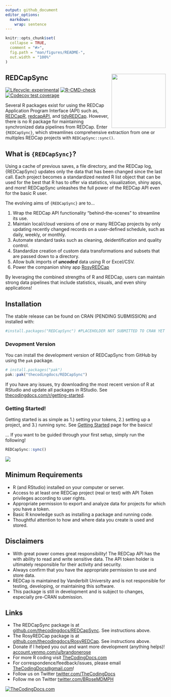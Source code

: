 ```yaml
---
output: github_document
editor_options: 
  markdown: 
    wrap: sentence
---
```


```r
knitr::opts_chunk$set(
  collapse = TRUE,
  comment = "#>",
  fig.path = "man/figures/README-",
  out.width = "100%"
)
```

## REDCapSync <a href="https://dplyr.tidyverse.org"><img src="man/figures/logo.png" align="right" height="170"/></a>

<!-- badges: start -->

[![Lifecycle: experimental](https://img.shields.io/badge/lifecycle-experimental-orange.svg)](https://lifecycle.r-lib.org/articles/stages.html#experimental) [![R-CMD-check](https://github.com/thecodingdocs/REDCapSync/actions/workflows/R-CMD-check.yaml/badge.svg)](https://github.com/thecodingdocs/REDCapSync/actions/workflows/R-CMD-check.yaml) [![Codecov test coverage](https://codecov.io/gh/thecodingdocs/REDCapSync/graph/badge.svg)](https://app.codecov.io/gh/thecodingdocs/REDCapSync)

<!-- badges: end -->

Several R packages exist for using the REDCap Application Program Interface (API) such as, [REDCapR](https://ouhscbbmc.github.io/REDCapR/ "REDCapR R package"), [redcapAPI](https://github.com/vubiostat/redcapAPI/ "redcapAPI R package"), and [tidyREDCap](https://raymondbalise.github.io/tidyREDCap/ "redcapAPI R package").
However, there is no R package for maintaining synchronized data pipelines from REDCap.
Enter `{REDCapSync}`, which streamlines comprehensive extraction from one or multiples REDCap projects with `REDCapSync::sync()`.

## What is `{REDCapSync}`?

Using a cache of previous saves, a file directory, and the REDCap log, {REDCapSync} updates only the data that has been changed since the last call.
Each project becomes a standardized nested R list object that can be used for the best that R has to offer via statistics, visualization, shiny apps, and more!
REDCapSync unleashes the full power of the REDCap API even for the basic R user.

The evolving aims of `{REDCapSync}` are to...

1.  Wrap the REDCap API functionality "behind-the-scenes" to streamline its use.
2.  Maintain local/cloud versions of one or many REDCap projects by only updating recently changed records on a user-defined schedule, such as daily, weekly, or monthly.
3.  Automate standard tasks such as cleaning, deidentification and quality control.
4.  Standardize creation of custom data transformations and subsets that are passed down to a directory.
5.  Allow bulk imports of ***uncoded*** data using R or Excel/CSV.
6.  Power the companion shiny app [RosyREDCap](https://thecodingdocs.github.io/RosyREDCap/ "RosyREDCap R package")

By leveraging the combined strengths of R and REDCap, users can maintain strong data pipelines that include statistics, visuals, and even shiny applications!

## Installation

The stable release can be found on CRAN (PENDING SUBMISSION) and installed with:

```r
#install.packages("REDCapSync") #PLACEHOLDER NOT SUBMITTED TO CRAN YET
```

### Devopment Version

You can install the development version of REDCapSync from GitHub by using the `pak` package.

```r
# install.packages("pak")
pak::pak("thecodingdocs/REDCapSync")
```

If you have any issues, try downloading the most recent version of R at RStudio and update all packages in RStudio.
See [thecodingdocs.com/r/getting-started](https://www.thecodingdocs.com/r/getting-started "R Getting Started").

### Getting Started!

Getting started is as simple as 1.) setting your tokens, 2.) setting up a project, and 3.) running sync. See [Getting Started](https://thecodingdocs.github.io/REDCapSync/articles/REDCapSync.html "Getting Started") page for the basics!

... If you want to be guided through your first setup, simply run the following!

```r
REDCapSync::sync()
```

![](man/figures/cover.jpg)

## Minimum Requirements

-   R (and RStudio) installed on your computer or server.
-   Access to at least one REDCap project (real or test) with API Token privileges according to user rights.
-   Appropriate permission to export and analyze data for projects for which you have a token.
-   Basic R knowledge such as installing a package and running code.
-   Thoughtful attention to how and where data you create is used and stored.

## Disclaimers

-   With great power comes great responsibility! The REDCap API has the with ability to read and write sensitive data. The API token holder is ultimately responsible for their activity and security.
-   Always confirm that you have the appropriate permission to use and store data.
-   REDCap is maintained by Vanderbilt University and is not responsible for testing, developing, or maintaining this software.
-   This package is still in development and is subject to changes, especially pre-CRAN submission.

## Links

-   The REDCapSync package is at [github.com/thecodingdocs/REDCapSync](https://github.com/thecodingdocs/REDCapSync "REDCapSync R package"). See instructions above.
-   The RosyREDCap package is at [github.com/thecodingdocs/RosyREDCap](https://github.com/thecodingdocs/RosyREDCap "RosyREDCap R package"). See instructions above.
-   Donate if I helped you out and want more development (anything helps)! [account.venmo.com/u/brandonerose](https://account.venmo.com/u/brandonerose "Venmo Donation")
-   For more R coding visit [TheCodingDocs.com](https://www.thecodingdocs.com/ "TheCodingDocs.com")
-   For correspondence/feedback/issues, please email [TheCodingDocs\@gmail.com](mailto:TheCodingDocs@gmail.com)!
-   Follow us on Twitter [twitter.com/TheCodingDocs](https://twitter.com/TheCodingDocs "TheCodingDocs Twitter")
-   Follow me on Twitter [twitter.com/BRoseMDMPH](https://twitter.com/BRoseMDMPH "BRoseMDMPH Twitter")

[![TheCodingDocs.com](man/figures/TCD.png)](http://www.thecodingdocs.com)
